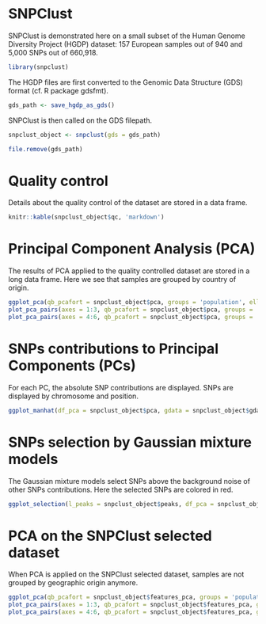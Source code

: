 <!--
%\VignetteEngine{knitr::knitr}
%\VignetteIndexEntry{SNPClust applied to Europeans}
-->

# SNPClust 

SNPClust is demonstrated here on a small subset of the Human Genome Diversity Project (HGDP) dataset: 157 European samples out of 940 and 5,000 SNPs out of 660,918.

```r
library(snpclust)
```

The HGDP files are first converted to the Genomic Data Structure (GDS) format (cf. R package gdsfmt).

```r
gds_path <- save_hgdp_as_gds()
```

SNPClust is then called on the GDS filepath.

```r
snpclust_object <- snpclust(gds = gds_path)
```
```r
file.remove(gds_path)
```

# Quality control

Details about the quality control of the dataset are stored in a data frame.

```r
knitr::kable(snpclust_object$qc, 'markdown')
```

# Principal Component Analysis (PCA)

The results of PCA applied to the quality controlled dataset are stored in a long data frame.
Here we see that samples are grouped by country of origin.

```r
ggplot_pca(qb_pcafort = snpclust_object$pca, groups = 'population', ellipses = TRUE)
plot_pca_pairs(axes = 1:3, qb_pcafort = snpclust_object$pca, groups = 'population')
plot_pca_pairs(axes = 4:6, qb_pcafort = snpclust_object$pca, groups = 'population')
```

# SNPs contributions to Principal Components (PCs)

For each PC, the absolute SNP contributions are displayed. SNPs are displayed by chromosome and position.

```r
ggplot_manhat(df_pca = snpclust_object$pca, gdata = snpclust_object$gdata) 
```

# SNPs selection by Gaussian mixture models

The Gaussian mixture models select SNPs above the background noise of other SNPs contributions.
Here the selected SNPs are colored in red.

```r
ggplot_selection(l_peaks = snpclust_object$peaks, df_pca = snpclust_object$pca) 
```

# PCA on the SNPClust selected dataset

When PCA is applied on the SNPClust selected dataset, samples are not grouped by geographic origin anymore.

```r
ggplot_pca(qb_pcafort = snpclust_object$features_pca, groups = 'population', ellipses = TRUE)
plot_pca_pairs(axes = 1:3, qb_pcafort = snpclust_object$features_pca, groups = 'population')
plot_pca_pairs(axes = 4:6, qb_pcafort = snpclust_object$features_pca, groups = 'population')
```
